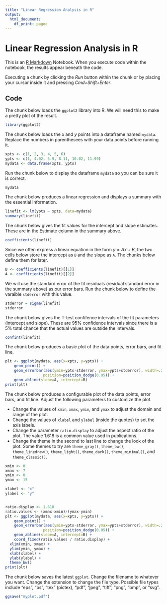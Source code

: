 ```yaml
---
title: "Linear Regression Analysis in R"
output:
  html_document:
    df_print: paged
---
```

# Linear Regression Analysis in R

This is an [R Markdown](http://rmarkdown.rstudio.com) Notebook. When you execute code within the notebook, the results appear beneath the code. 

Executing a chunk by clicking the *Run* button within the chunk or by placing your cursor inside it and pressing *Cmd+Shift+Enter*. 

## Code

The chunk below loads the `ggplot2` library into R. We will need this to make a pretty plot of the result.

```r
library(ggplot2)
```

The chunk below loads the *x* and *y* points into a dataframe named `mydata`. Replace the numbers in parenthesees with your data points before running it.

```r
xpts <- c(1, 2, 3, 4, 5, 6)
ypts <- c(1, 4.02, 5.9, 8.11, 10.02, 11.99)
mydata <- data.frame(xpts, ypts)
```

Run the chunk below to display the dataframe `mydata` so you can be sure it is correct.

```r
mydata
```

The chunk below produces a linear regression and displays a summary with the essential information.

```r
linefit <- lm(ypts ~ xpts, data=mydata)
summary(linefit)
```

The chunk below gives the fit values for the intercept and slope estimates. These are in the Estimate column in the summary above.

```r
coefficients(linefit)
```

Since we often express a linear equation in the form $y = Ax + B$, the two cells below store the intercept as `B` and the slope as `A`. The chunks below define them for later.

```r
B <- coefficients(linefit)[[1]]
A <- coefficients(linefit)[[2]]
```

We will use the standard error of the fit residuals (residual standard error in the summary above) as our error bars. Run the chunk below to define the varaible `stderror` with this value.

```r
stderror = sigma(linefit)
stderror
```

The chunk below gives the T-test confifence intervals of the fit parameters (intercept and slope). These are 95% confidence intervals since there is a 5% total chance that the actual values are outside the intervals.

```r
confint(linefit)
```

The chunk below produces a basic plot of the data points, error bars, and fit line.
```r
plt <- ggplot(mydata, aes(x=xpts, y=ypts)) + 
    geom_point() +
    geom_errorbar(aes(ymin=ypts-stderror, ymax=ypts+stderror), width=.2,
                 position=position_dodge(0.05)) +
    geom_abline(slope=A, intercept=B) 
print(plt)
```

The chunk below produces a configurable plot of the data points, error bars, and fit line. Adjust the following parameters to customize the plot.

* Change the values of `xmin`, `xmax`, `ymin`, and `ymax` to adjust the domain and range of the plot.
* Change the values of `xlabel` and `ylabel` (inside the quotes) to set the axis labels.
* Change the parameter `ratio.display` to adjust the aspect ratio of the plot. The value 1.618 is a common value used in publications.
* Change the theme in the second to last line to change the look of the plot. Some themes to try are `theme_gray()`, `theme_bw()`, `theme_linedraw()`, `theme_light()`, `theme_dark()`, `theme_minimal()`, and `theme_classic()`.

```r
xmin <- 0
xmax <- 7
ymin <- 0
ymax <- 15

xlabel <- "x"
ylabel <- "y"


ratio.display <- 1.618
ratio.values <- (xmax-xmin)/(ymax-ymin)
plt <- ggplot(mydata, aes(x=xpts, y=ypts)) + 
    geom_point() +
    geom_errorbar(aes(ymin=ypts-stderror, ymax=ypts+stderror), width=.2,
                 position=position_dodge(0.05)) +
    geom_abline(slope=A, intercept=B) + 
    coord_fixed(ratio.values / ratio.display) +
  xlim(xmin, xmax) +
  ylim(ymin, ymax) +
  xlab(xlabel) +
  ylab(ylabel) +
  theme_bw()
print(plt)
```

The chunk below saves the latest `ggplot`. Change the filename to whatever you want. Change the extension to change the file type. Possible file types include "eps", "ps", "tex" (pictex), "pdf", "jpeg", "tiff", "png", "bmp", or "svg".

```r
ggsave("myplot.pdf")
```

